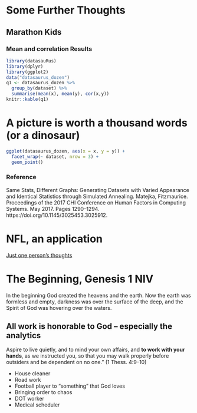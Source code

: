 # Some Further Thoughts

## Marathon Kids

### Mean and correlation Results

```r
library(datasauRus)
library(dplyr)
library(ggplot2)
data("datasaurus_dozen")
q1 <- datasaurus_dozen %>% 
  group_by(dataset) %>% 
  summarise(mean(x), mean(y), cor(x,y))
knitr::kable(q1)
```


# A picture is worth a thousand words (**or a dinosaur**)

```r
ggplot(datasaurus_dozen, aes(x = x, y = y)) +
  facet_wrap(~ dataset, nrow = 3) +
  geom_point()
```

### Reference

Same Stats, Different Graphs: Generating Datasets with Varied Appearance and Identical Statistics through Simulated Annealing.  Matejka,  Fitzmaurice. Proceedings of the 2017 CHI Conference on Human Factors in Computing Systems. May 2017. Pages 1290–1294. https://doi.org/10.1145/3025453.3025912.

# NFL, an application

[Just one person's thoughts](https://rpubs.com/afuecker/727520)

# The Beginning,  Genesis 1 NIV

::: {.rmdimportant}

In the beginning God created the heavens and the earth.  Now the earth was formless and empty, darkness was over the surface of the deep, and the Spirit of God was hovering over the waters.

:::

## All work is honorable to God -- especially the analytics

::: {.rmdimportant}

Aspire to live quietly, and to mind your own affairs, and **to work with your hands**, as we instructed you, so that you may walk properly before outsiders and be dependent on no one.” (1 Thess. 4:9–10)

:::


- House cleaner
- Road work
- Football player to "something" that God loves
- Bringing order to chaos
- DOT worker
- Medical scheduler


